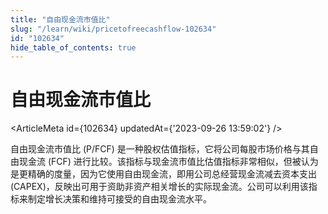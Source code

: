 ```yaml
---
title: "自由现金流市值比"
slug: "/learn/wiki/pricetofreecashflow-102634"
id: "102634"
hide_table_of_contents: true
---
```



# 自由现金流市值比

<ArticleMeta id={102634} updatedAt={'2023-09-26 13:59:02'} />
<div className='border-solid border-b border-t-0 my-4 border-[var(--ifm-color-gray-300)]' />

自由现金流市值比 (P/FCF) 是一种股权估值指标，它将公司每股市场价格与其自由现金流 (FCF) 进行比较。该指标与现金流市值比估值指标非常相似，但被认为是更精确的度量，因为它使用自由现金流，即用公司总经营现金流减去资本支出 (CAPEX)，反映出可用于资助非资产相关增长的实际现金流。公司可以利用该指标来制定增长决策和维持可接受的自由现金流水平。
